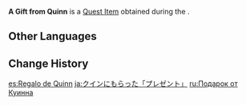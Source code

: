 {{Item Infobox
|id           = 100474
|image        = Item Parcel.png
|type         = Quest Items
|description  = A gift from [[Quinn]]. He mentioned that [[Beatrice]] helped him prepare it.
|source1      = Obtained during the commission [[A Surprise Gift]]
}}
'''A Gift from Quinn''' is a [[Quest Item]] obtained during the {{Quest|A Surprise Gift}}.

==Other Languages==
{{Other Languages
|en      = A Gift from Quinn
|zhs     = 来自昆恩的「礼物」
|zhs_rm  = Láizì Kūn'ēn de "Lǐwù"
|zht     = 來自昆恩的「禮物」
|zht_rm  = Láizì Kūn'ēn de "Lǐwù"
|ja      = クインにもらった「プレゼント」
|ja_rm   = Kuin ni Moratta "Purezento"
|ko      = //퀸//으로부터 온 「선물」
|es      = Regalo de Quinn
|fr      = Cadeau de Quinn
|ru      = Подарок от Куинна
|th      = "ของขวัญ" ที่มาจาก Quinn
|th_rm   = "Khong-khwan" thi Ma Chak Quinn
|vi      = "Món quà" của Quinn
|de      = Geschenk von Quinn
|id      = Hadiah dari Quinn
|pt      = Um Presente de Quinn
|tr      = Quinn'den Bir Hediye
|it      = Regalo di Quinn
}}

==Change History==
{{Change History|1.0}}

[[es:Regalo de Quinn]]
[[ja:クインにもらった「プレゼント」]]
[[ru:Подарок от Куинна]]